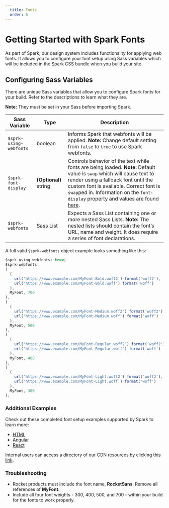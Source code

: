 ```yaml
---
  title: Fonts
  order: 6
---
```



# Getting Started with Spark Fonts

As part of Spark, our design system includes functionality
for applying web fonts. It allows you to configure your font
setup using Sass variables which will be included in the
Spark CSS bundle when you build your site.

## Configuring Sass Variables

There are unique Sass variables that allow you to
configure Spark fonts for your build. Refer to the
descriptions to learn what they are.

**Note:** They must be set in your Sass before importing Spark.

| Sass Variable | Type | Description |
|-|-|-|
| `$sprk-using-webfonts` | boolean | Informs Spark that webfonts will be applied. **Note:** Change default setting from `false` to `true` to use Spark webfonts. |
| `$sprk-font-display` | **(Optional)** string | Controls behavior of the text while fonts are being loaded. **Note:** Default value is `swap` which will cause text to render using a fallback font until the custom font is available. Correct font is `swap`ped in. Information on the `font-display` property and values are found [here](https://developer.mozilla.org/en-US/docs/Web/CSS/@font-face/font-display). |
| `$sprk-webfonts` | Sass List | Expects a Sass List containing one or more nested Sass Lists. **Note:** The nested lists should contain the font’s URL, name and weight. It does require a series of font declarations. |

A full valid `$sprk-webfonts` object example looks something like this:

```javascript
$sprk-using-webfonts: true;
$sprk-webfonts:
(
  (
    url('https://www.example.com/MyFont-Bold.woff2') format('woff2'),
    url('https://www.example.com/MyFont-Bold.woff') format('woff')
  ),
  MyFont, 700
),
(
  (
    url('https://www.example.com/MyFont-Medium.woff2') format('woff2'),
    url('https://www.example.com/MyFont-Medium.woff') format('woff')
  ),
  MyFont, 500
),
(
  (
    url('https://www.example.com/MyFont-Regular.woff2') format('woff2'),
    url('https://www.example.com/MyFont-Regular.woff') format('woff')
  ),
  MyFont, 400
),
(
  (
    url('https://www.example.com/MyFont-Light.woff2') format('woff2'),
    url('https://www.example.com/MyFont-Light.woff') format('woff')
  ),
  MyFont, 300
);
```

### Additional Examples

Check out these completed font setup examples supported by Spark to learn more:

- [HTML](https://github.com/sparkdesignsystem/spark-starter-html/blob/master/src/style.scss)
- [Angular](https://github.com/sparkdesignsystem/spark-starter-angular/blob/master/src/styles.scss)
- [React](https://github.com/sparkdesignsystem/spark-starter-react/blob/master/src/styles.scss)

Internal users can access a directory of our CDN resources by clicking 
[this link](http://shorty/sparkassetcdn).

### Troubleshooting

* Rocket products must include the font name, **RocketSans**. Remove all references of **MyFont**.
* Include all four font weights - 300, 400, 500, and 700 - within your build for the fonts to work properly.
